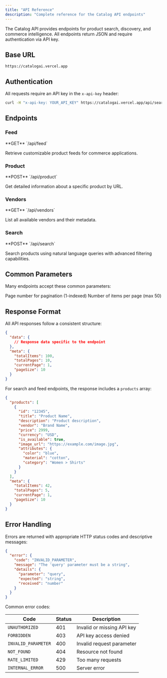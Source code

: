 ```yaml
---
title: "API Reference"
description: "Complete reference for the Catalog API endpoints"
---
```


The Catalog API provides endpoints for product search, discovery, and commerce intelligence. All endpoints return JSON and require authentication via API key.

## Base URL

```
https://catalogai.vercel.app
```

## Authentication

All requests require an API key in the `x-api-key` header:

```bash
curl -H "x-api-key: YOUR_API_KEY" https://catalogai.vercel.app/api/search
```

## Endpoints

### Feed

<Card title="Get Feed" icon="rss" href="/api-reference/endpoints/feed/get-feed">
  **GET** `/api/feed`
  
  Retrieve customizable product feeds for commerce applications.
</Card>

### Product

<Card title="Get Product by URL" icon="box" href="/api-reference/endpoints/products/get-product">
  **POST** `/api/product`
  
  Get detailed information about a specific product by URL.
</Card>

### Vendors

<Card title="List Vendors" icon="store" href="/api-reference/endpoints/vendors/list-vendors">
  **GET** `/api/vendors`
  
  List all available vendors and their metadata.
</Card>

### Search

<Card title="Search Products" icon="magnifying-glass" href="/api-reference/endpoints/search/search-products">
  **POST** `/api/search`
  
  Search products using natural language queries with advanced filtering capabilities.
</Card>

## Common Parameters

Many endpoints accept these common parameters:

<ResponseField name="page" type="integer" default="1">
  Page number for pagination (1-indexed)
</ResponseField>

<ResponseField name="limit" type="integer" default="10">
  Number of items per page (max 50)
</ResponseField>

## Response Format

All API responses follow a consistent structure:

```json
{
  "data": {
    // Response data specific to the endpoint
  },
  "meta": {
    "totalItems": 100,
    "totalPages": 10,
    "currentPage": 1,
    "pageSize": 10
  }
}
```

For search and feed endpoints, the response includes a `products` array:

```json
{
  "products": [
    {
      "id": "12345",
      "title": "Product Name",
      "description": "Product description",
      "vendor": "Brand Name",
      "price": 2999,
      "currency": "USD",
      "is_available": true,
      "image_url": "https://example.com/image.jpg",
      "attributes": {
        "color": "blue",
        "material": "cotton",
        "category": "Women > Shirts"
      }
    }
  ],
  "meta": {
    "totalItems": 42,
    "totalPages": 5,
    "currentPage": 1,
    "pageSize": 10
  }
}
```

## Error Handling

Errors are returned with appropriate HTTP status codes and descriptive messages:

```json
{
  "error": {
    "code": "INVALID_PARAMETER",
    "message": "The 'query' parameter must be a string",
    "details": {
      "parameter": "query",
      "expected": "string",
      "received": "number"
    }
  }
}
```

Common error codes:

| Code | Status | Description |
| ---- | ------ | ----------- |
| `UNAUTHORIZED` | 401 | Invalid or missing API key |
| `FORBIDDEN` | 403 | API key access denied |
| `INVALID_PARAMETER` | 400 | Invalid request parameter |
| `NOT_FOUND` | 404 | Resource not found |
| `RATE_LIMITED` | 429 | Too many requests |
| `INTERNAL_ERROR` | 500 | Server error |
